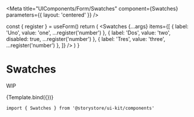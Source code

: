 
<Meta title="UIComponents/Form/Swatches" component={Swatches} parameters={{ layout: 'centered' }} />

  const { register } = useForm()
  return (
    <Swatches
      {...args}
      items={[
        { label: 'Uno', value: 'one', ...register('number') },
        { label: 'Dos', value: 'two', disabled: true, ...register('number') },
        { label: 'Tres', value: 'three', ...register('number') },
      ]}
    />
  )
}

# Swatches

WIP

<Canvas withSource="open">
  <Story
    name="Swatches"
    args={{
      name: 'number',
      variant: 'multi',
      color: 'accent',
    }}
  >
    {Template.bind({})}
  </Story>
</Canvas>

```
import { Swatches } from '@storystore/ui-kit/components'
```
